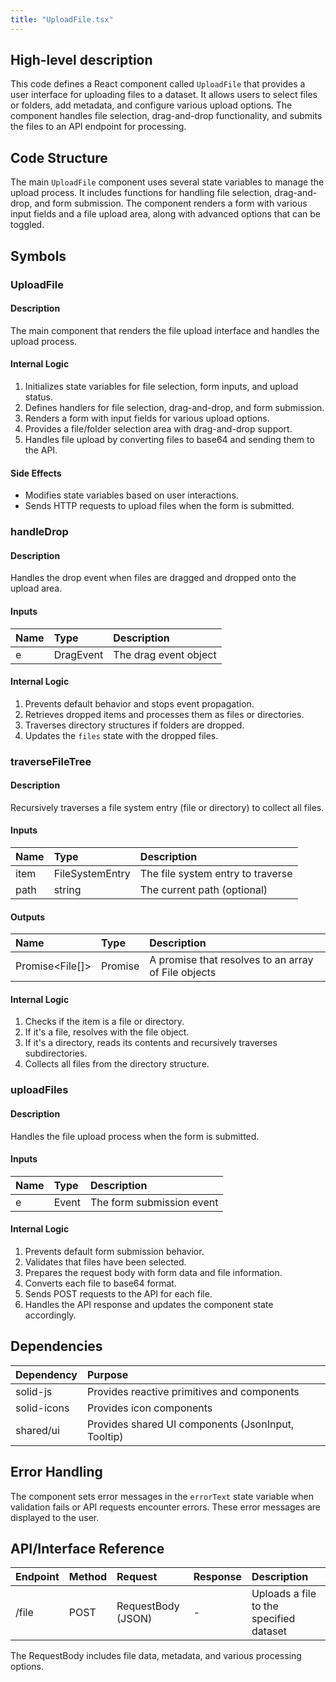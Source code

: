 ```yaml
---
title: "UploadFile.tsx"
---
```


## High-level description
This code defines a React component called `UploadFile` that provides a user interface for uploading files to a dataset. It allows users to select files or folders, add metadata, and configure various upload options. The component handles file selection, drag-and-drop functionality, and submits the files to an API endpoint for processing.

## Code Structure
The main `UploadFile` component uses several state variables to manage the upload process. It includes functions for handling file selection, drag-and-drop, and form submission. The component renders a form with various input fields and a file upload area, along with advanced options that can be toggled.

## Symbols

### UploadFile
#### Description
The main component that renders the file upload interface and handles the upload process.

#### Internal Logic
1. Initializes state variables for file selection, form inputs, and upload status.
2. Defines handlers for file selection, drag-and-drop, and form submission.
3. Renders a form with input fields for various upload options.
4. Provides a file/folder selection area with drag-and-drop support.
5. Handles file upload by converting files to base64 and sending them to the API.

#### Side Effects
- Modifies state variables based on user interactions.
- Sends HTTP requests to upload files when the form is submitted.

### handleDrop
#### Description
Handles the drop event when files are dragged and dropped onto the upload area.

#### Inputs
| Name | Type | Description |
|:-----|:-----|:------------|
| e | DragEvent | The drag event object |

#### Internal Logic
1. Prevents default behavior and stops event propagation.
2. Retrieves dropped items and processes them as files or directories.
3. Traverses directory structures if folders are dropped.
4. Updates the `files` state with the dropped files.

### traverseFileTree
#### Description
Recursively traverses a file system entry (file or directory) to collect all files.

#### Inputs
| Name | Type | Description |
|:-----|:-----|:------------|
| item | FileSystemEntry | The file system entry to traverse |
| path | string | The current path (optional) |

#### Outputs
| Name | Type | Description |
|:-----|:-----|:------------|
| Promise&lt;File[]&gt; | Promise | A promise that resolves to an array of File objects |

#### Internal Logic
1. Checks if the item is a file or directory.
2. If it's a file, resolves with the file object.
3. If it's a directory, reads its contents and recursively traverses subdirectories.
4. Collects all files from the directory structure.

### uploadFiles
#### Description
Handles the file upload process when the form is submitted.

#### Inputs
| Name | Type | Description |
|:-----|:-----|:------------|
| e | Event | The form submission event |

#### Internal Logic
1. Prevents default form submission behavior.
2. Validates that files have been selected.
3. Prepares the request body with form data and file information.
4. Converts each file to base64 format.
5. Sends POST requests to the API for each file.
6. Handles the API response and updates the component state accordingly.

## Dependencies
| Dependency | Purpose |
|:-----------|:--------|
| solid-js | Provides reactive primitives and components |
| solid-icons | Provides icon components |
| shared/ui | Provides shared UI components (JsonInput, Tooltip) |

## Error Handling
The component sets error messages in the `errorText` state variable when validation fails or API requests encounter errors. These error messages are displayed to the user.

## API/Interface Reference
| Endpoint | Method | Request | Response | Description |
|:---------|:-------|:--------|:---------|:------------|
| /file | POST | RequestBody (JSON) | - | Uploads a file to the specified dataset |

The RequestBody includes file data, metadata, and various processing options.